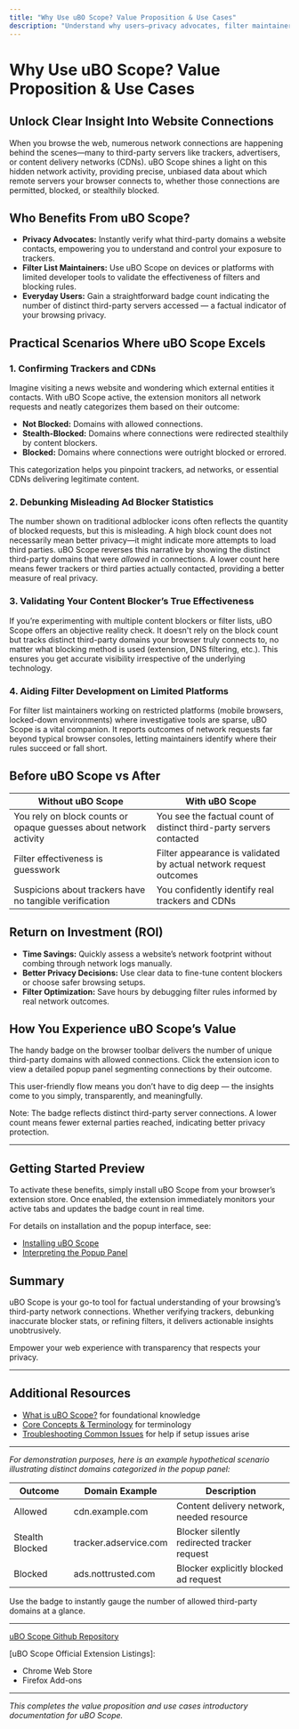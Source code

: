 ```yaml
---
title: "Why Use uBO Scope? Value Proposition & Use Cases"
description: "Understand why users—privacy advocates, filter maintainers, and everyday browser users—turn to uBO Scope. Explore practical scenarios: confirming what trackers or CDNs a site uses, debunking misleading ad blocker statistics, validating your content blocker’s effectiveness, or aiding filter development on platforms with limited browser tools."
---
```


# Why Use uBO Scope? Value Proposition & Use Cases

## Unlock Clear Insight Into Website Connections

When you browse the web, numerous network connections are happening behind the scenes—many to third-party servers like trackers, advertisers, or content delivery networks (CDNs). uBO Scope shines a light on this hidden network activity, providing precise, unbiased data about which remote servers your browser connects to, whether those connections are permitted, blocked, or stealthily blocked.

## Who Benefits From uBO Scope?

- **Privacy Advocates:** Instantly verify what third-party domains a website contacts, empowering you to understand and control your exposure to trackers.
- **Filter List Maintainers:** Use uBO Scope on devices or platforms with limited developer tools to validate the effectiveness of filters and blocking rules.
- **Everyday Users:** Gain a straightforward badge count indicating the number of distinct third-party servers accessed — a factual indicator of your browsing privacy.

## Practical Scenarios Where uBO Scope Excels

### 1. Confirming Trackers and CDNs

Imagine visiting a news website and wondering which external entities it contacts. With uBO Scope active, the extension monitors all network requests and neatly categorizes them based on their outcome:

- **Not Blocked:** Domains with allowed connections.
- **Stealth-Blocked:** Domains where connections were redirected stealthily by content blockers.
- **Blocked:** Domains where connections were outright blocked or errored.

This categorization helps you pinpoint trackers, ad networks, or essential CDNs delivering legitimate content.

### 2. Debunking Misleading Ad Blocker Statistics

The number shown on traditional adblocker icons often reflects the quantity of blocked requests, but this is misleading. A high block count does not necessarily mean better privacy—it might indicate more attempts to load third parties. uBO Scope reverses this narrative by showing the distinct third-party domains that were _allowed_ in connections. A lower count here means fewer trackers or third parties actually contacted, providing a better measure of real privacy.

### 3. Validating Your Content Blocker’s True Effectiveness

If you’re experimenting with multiple content blockers or filter lists, uBO Scope offers an objective reality check. It doesn't rely on the block count but tracks distinct third-party domains your browser truly connects to, no matter what blocking method is used (extension, DNS filtering, etc.). This ensures you get accurate visibility irrespective of the underlying technology.

### 4. Aiding Filter Development on Limited Platforms

For filter list maintainers working on restricted platforms (mobile browsers, locked-down environments) where investigative tools are sparse, uBO Scope is a vital companion. It reports outcomes of network requests far beyond typical browser consoles, letting maintainers identify where their rules succeed or fall short.

## Before uBO Scope vs After

| Without uBO Scope                                         | With uBO Scope                                                         |
|------------------------------------------------------------|------------------------------------------------------------------------|
| You rely on block counts or opaque guesses about network activity | You see the factual count of distinct third-party servers contacted    |
| Filter effectiveness is guesswork                          | Filter appearance is validated by actual network request outcomes      |
| Suspicions about trackers have no tangible verification    | You confidently identify real trackers and CDNs                        |

## Return on Investment (ROI)

- **Time Savings:** Quickly assess a website’s network footprint without combing through network logs manually.
- **Better Privacy Decisions:** Use clear data to fine-tune content blockers or choose safer browsing setups.
- **Filter Optimization:** Save hours by debugging filter rules informed by real network outcomes.

## How You Experience uBO Scope’s Value

The handy badge on the browser toolbar delivers the number of unique third-party domains with allowed connections. Click the extension icon to view a detailed popup panel segmenting connections by their outcome.

This user-friendly flow means you don’t have to dig deep — the insights come to you simply, transparently, and meaningfully.

<Callout>
Note: The badge reflects distinct third-party server connections. A lower count means fewer external parties reached, indicating better privacy protection.
</Callout>

---

## Getting Started Preview

To activate these benefits, simply install uBO Scope from your browser’s extension store. Once enabled, the extension immediately monitors your active tabs and updates the badge count in real time.

For details on installation and the popup interface, see:

- [Installing uBO Scope](../getting-started/setup-and-installation/installation-instructions)
- [Interpreting the Popup Panel](../guides/getting-started/understanding-popup)


## Summary

uBO Scope is your go-to tool for factual understanding of your browsing’s third-party network connections. Whether verifying trackers, debunking inaccurate blocker stats, or refining filters, it delivers actionable insights unobtrusively.

Empower your web experience with transparency that respects your privacy.

---

## Additional Resources
- [What is uBO Scope?](../overview/introduction-core-concepts/product-overview) for foundational knowledge
- [Core Concepts & Terminology](../overview/introduction-core-concepts/core-concepts-terminology) for terminology
- [Troubleshooting Common Issues](../getting-started/first-use-and-validation/troubleshooting-common-issues) for help if setup issues arise


---

_For demonstration purposes, here is an example hypothetical scenario illustrating distinct domains categorized in the popup panel:_

| Outcome        | Domain Example          | Description                                 |
|----------------|------------------------|---------------------------------------------|
| Allowed        | cdn.example.com        | Content delivery network, needed resource   |
| Stealth Blocked| tracker.adservice.com  | Blocker silently redirected tracker request|
| Blocked        | ads.nottrusted.com     | Blocker explicitly blocked ad request       |

Use the badge to instantly gauge the number of allowed third-party domains at a glance.

---

[uBO Scope Github Repository](https://github.com/gorhill/uBO-Scope)

[uBO Scope Official Extension Listings]:
- Chrome Web Store
- Firefox Add-ons


---

_This completes the value proposition and use cases introductory documentation for uBO Scope._